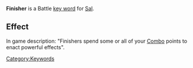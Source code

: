 '''Finisher''' is a Battle [[Key Words|key word]] for [[Sal]].

==Effect==
In game description: "Finishers spend some or all of your [[Combo]] points to enact powerful effects".

[[Category:Keywords]]